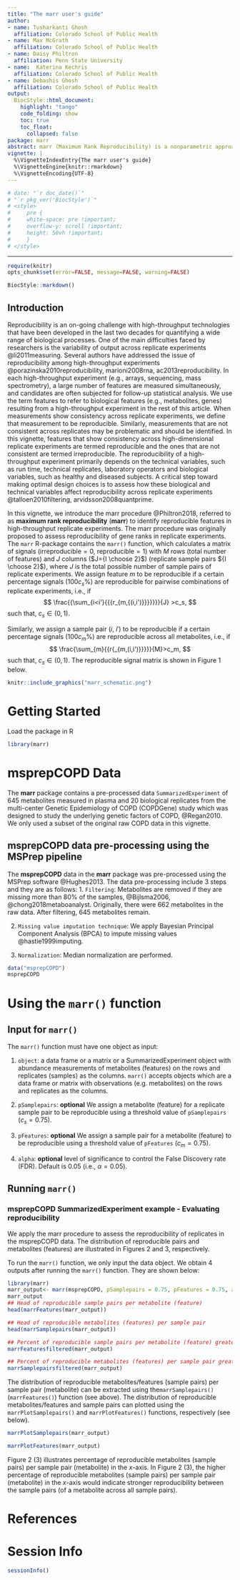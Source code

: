 ```yaml
---
title: "The marr user's guide"
author:
- name: Tusharkanti Ghosh
  affiliation: Colorado School of Public Health
- name: Max McGrath
  affiliation: Colorado School of Public Health
- name: Daisy Philtron
  affiliation: Penn State University
- name:  Katerina Kechris
  affiliation: Colorado School of Public Health
- name: Debashis Ghosh
  affiliation: Colorado School of Public Health
output: 
  BiocStyle::html_document:
    highlight: "tango"
    code_folding: show
    toc: true
    toc_float: 
      collapsed: false
package: marr
abstract: marr (Maximum Rank Reproducibility) is a nonparametric approach that detects reproducible signals using a maximal rank statistic for high-dimensional biological data.
vignette: |
  %\VignetteIndexEntry{The marr user's guide}
  %\VignetteEngine{knitr::rmarkdown}
  %\VignetteEncoding{UTF-8}  
---
```


```r
# date: "`r doc_date()`"
# "`r pkg_ver('BiocStyle')`"
# <style>
#     pre {
#     white-space: pre !important;
#     overflow-y: scroll !important;
#     height: 50vh !important;
#     }
# </style>
```
---


```r
require(knitr)
opts_chunk$set(error=FALSE, message=FALSE, warning=FALSE)
```

```r
BiocStyle::markdown()
```


## Introduction

Reproducibility is an on-going challenge with high-throughput technologies that have been developed in the last two decades for quantifying a wide range of biological processes. One of the main difficulties faced by researchers is the variability of output across replicate experiments @li2011measuring. Several authors have addressed the issue of reproducibility among high-throughput experiments @porazinska2010reproducibility, marioni2008rna, ac2013reproducibility. In each high-throughput experiment (e.g., arrays, sequencing, mass spectrometry), a large number of features are measured simultaneously, and candidates are often subjected for follow-up statistical analysis. We use the term features to refer to biological features (e.g., metabolites, genes) resulting from a high-throughput experiment in the rest of this article.  When measurements show consistency across replicate experiments, we define that measurement to be reproducible. Similarly, measurements that are not consistent across replicates may be problematic and should be identified. In this vignette, features that show consistency across high-dimensional replicate experiments are termed reproducible and the ones that are not consistent are termed irreproducible.   The reproducibility of a high-throughput experiment primarily depends on the technical variables, such as run time, technical replicates, laboratory operators and biological variables, such as healthy and diseased subjects. A critical step toward making optimal design choices is to assess how these biological and technical variables affect reproducibility across replicate experiments @talloen2010filtering, arvidsson2008quantprime. 

In this vignette, we introduce the marr procedure @Philtron2018, referred to as **maximum rank reproducibility** (**marr**) to identify reproducible features in high-throughput replicate experiments. The marr procedure was originally proposed to assess reproducibility of gene ranks in replicate experiments. The `marr` R-package contains the `marr()` function, which calculates  a matrix of signals ($\text{irreproducible}=0$, $\text{reproducible}=1$) with $M$ rows (total number of features) and $J$ columns ($J={I \choose 2}$) (replicate sample pairs ${I \choose 2}$), where $J$ is the total possible number of sample pairs of replicate experiments. We assign feature $m$ to be reproducible if a certain percentage signals ($100c_s\%$) are reproducible for pairwise combinations of replicate experiments, i.e., if 
$$
 	\frac{{\sum_{i<i'}{{{r_{m,{(i,i')}}}}}}}{J} >c_s,
$$
such that, $c_s \in (0,1)$.

Similarly, we assign a sample pair $(i,~i')$ to be reproducible if a certain percentage signals ($100c_m\%$) are reproducible across all metabolites, i.e., if 
$$
 \frac{\sum_{m}{{r{_{m,(i,i')}}}}}{M}>c_m,
$$
such that, $c_s \in (0,1)$. The reproducible signal matrix is shown in Figure 1 below. 

```r
knitr::include_graphics("marr_schematic.png")
```


# Getting Started

Load the package in R

```r
library(marr)
```

# msprepCOPD Data

The **marr** package contains a pre-processed data `SummarizedExperiment` of 645 metabolites measured in plasma and 20 biological replicates from the multi-center Genetic Epidemiology of COPD (COPDGene) study which was designed to study the underlying genetic factors of COPD, @Regan2010. We only used a subset of the original raw COPD data in this vignette.

## msprepCOPD data pre-processing using the **MSPrep** pipeline

The **msprepCOPD** data  in the **marr** package was pre-processed using the MSPrep software @Hughes2013. The data pre-processing include $3$ steps and they are as follows:
1. `Filtering`: Metabolites are removed if they are missing more than $80\%$ of the samples, @Bijlsma2006, @chong2018metaboanalyst. Originally, there were 662 metabolites in the raw data. After filtering, 645 metabolites remain. 

2. `Missing value imputation technique`: We apply Bayesian Principal Component Analysis (BPCA) to impute missing values @hastie1999imputing.

3. `Normalization`: Median normalization are performed.



```r
data("msprepCOPD")
msprepCOPD

```

# Using the `marr()` function

## Input for `marr()`

The `marr()` function must have one object as input:

1. `object`: a data frame or a matrix or a SummarizedExperiment object with abundance measurements of metabolites
(features) on the rows and replicates (samples) as the 
columns. `marr()` accepts objects which are a data 
frame or matrix with observations (e.g. metabolites) 
on the rows and replicates as the columns.

2. `pSamplepairs`: **optional** We assign a metabolite (feature) for a replicate sample pair to be reproducible using a threshold value of `pSamplepairs` ($c_s=0.75$).

3. `pFeatures`: **optional** We assign a sample pair for a metabolite (feature) to be reproducible using a threshold value of `pFeatures` ($c_m=0.75$).

4. `alpha`: **optional** level of significance to control the False Discovery rate (FDR).
Default is $0.05$ (i.e., $\alpha=0.05$). 



## Running `marr()`

### msprepCOPD SummarizedExperiment example - Evaluating reproducibility
We apply the marr procedure to assess the reproducibility of replicates in the msprepCOPD data. The distribution of reproducible pairs and metabolites (features) are illustrated in Figures 2 and 3, respectively. 

 To run the `marr()` function, we only input the data object. We obtain 4 outputs after running the `marr()` function. They are shown below: 


```r
library(marr)
marr_output<- marr(msprepCOPD, pSamplepairs = 0.75, pFeatures = 0.75, alpha=0.05)
marr_output
## Head of reproducible sample pairs per metabolite (feature)
head(marrFeatures(marr_output))

## Head of reproducible metabolites (features) per sample pair
head(marrSamplepairs(marr_output))

## Percent of reproducible sample pairs per metabolite (feature) greater than 75%
marrFeaturesfiltered(marr_output)

## Percent of reproducible metabolites (features) per sample pair greater than 75%
marrSamplepairsfiltered(marr_output)
```

The distribution of reproducible metabolites/features (sample pairs) per sample pair (metabolite) can be 
extracted using the` marrSamplepairs()` (` marrFeatures()`) function
(see above). The distribution of reproducible metabolites/features  and sample pairs
can plotted using the `marrPlotSamplepairs()` and `marrPlotFeatures()`
functions, respectively (see below).

```r
marrPlotSamplepairs(marr_output)
```


```r
marrPlotFeatures(marr_output)
```
Figure 2 (3) illustrates percentage of reproducible metabolites (sample pairs) per sample pair (metabolite) in the $x$-axis.  In Figure 2 (3), the higher percentage of reproducible metabolites (sample pairs) per sample pair (metabolite) in the $x$-axis would indicate stronger reproducibility between the sample pairs (of a metabolite across all sample pairs).

# References

# Session Info

```r
sessionInfo()
```
